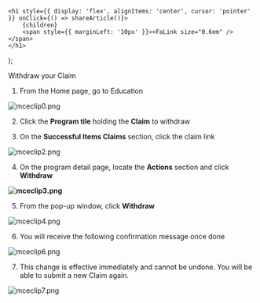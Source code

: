 

    <h1 style={{ display: 'flex', alignItems: 'center', cursor: 'pointer' }} onClick={() => shareArticle()}>
        {children} 
        <span style={{ marginLeft: '10px' }}><FaLink size="0.6em" /></span>
    </h1>
);

<ToastContainer />

<ClickableTitle>Withdraw your Claim</ClickableTitle>




1. From the Home page, go to Education 


![mceclip0.png](../../../resources/article-images/13645049818771-Withdraw-your-Claim_1.png)


2. Click the **Program tile** holding the **Claim** to withdraw


3. On the **Successful Items Claims** section, click the claim link 


![mceclip2.png](../../../resources/article-images/13645049818771-Withdraw-your-Claim_2.png)


4. On the program detail page, locate the **Actions** section and click **Withdraw**


**![mceclip3.png](../../../resources/article-images/13645049818771-Withdraw-your-Claim_3.png)**


5. From the pop-up window, click **Withdraw**


![mceclip4.png](../../../resources/article-images/13645049818771-Withdraw-your-Claim_4.png)


6. You will receive the following confirmation message once done 


![mceclip6.png](../../../resources/article-images/13645049818771-Withdraw-your-Claim_5.png)


7. This change is effective immediately and cannot be undone. You will be able to submit a new Claim again. 


![mceclip7.png](../../../resources/article-images/13645049818771-Withdraw-your-Claim_6.png)



